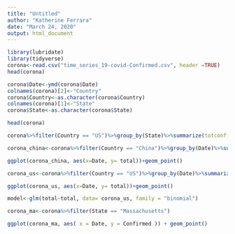 ```yaml
---
title: "Untitled"
author: "Katherine Ferrara"
date: "March 24, 2020"
output: html_document
---
```

```r
library(lubridate)
library(tidyverse)
corona<-read.csv("time_series_19-covid-Confirmed.csv", header =TRUE)
head(corona)

corona$Date<-ymd(corona$Date)
colnames(corona)[2]<-"Country"
corona$Country<-as.character(corona$Country)
colnames(corona)[1]<-"State"
corona$State<-as.character(corona$State)

head(corona)
```
```r
corona%>%filter(Country == "US")%>%group_by(State)%>%summarize(totconfirmed = sum(Confirmed))

corona_china<-corona%>%filter(Country == "China")%>%group_by(Date)%>%summarize(total = sum(Confirmed))

ggplot(corona_china, aes(x=Date, y= total))+geom_point()
```

```r
corona_us<-corona%>%filter(Country == "US")%>%group_by(Date)%>%summarize(total = sum(Confirmed))

ggplot(corona_us, aes(x=Date, y= total))+geom_point()
```
```r
model<-glm(total~total, data= corona_us, family = "binomial")

corona_ma<-corona%>%filter(State == "Massachusetts")

ggplot(corona_ma, aes( x = Date, y = Confirmed )) + geom_point()

```

